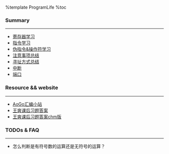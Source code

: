 %template ProgramLife
%toc

=== Summary ===
<hr>
* [[ProgramLife_AssemblyStudy_Register|寄存器学习]]
* [[ProgramLife_AssemblyStudy_CommandStudy|指令学习]]
* [[ProgramLife_AssemblyStudy_PseudoInstructionStudy|伪指令&操作符学习]]
* [[ProgramLife_AssemblyStudy_Notice|注意事项总结]]
* [[ProgramLife_AssemblyStudy_AddressAccess|寻址方式总结]]
* [[ProgramLife_AssemblyStudy_Interrupt|中断]]
* [[ProgramLife_AssemblyStudy_Port|端口]]

=== Resource && website ===
<hr>
* [[http://www.aogosoft.com/index.asp?format=text|AoGo汇编小站]]
* [[http://www.docin.com/p-195211142.html|王爽课后习题答案]]
* [[local:../resource/01_book/TheAnswerOfAssembly(wangshuang).chm|王爽课后习题答案chm版]]

=== TODOs & FAQ ===
<hr>
* 怎么判断是有符号数的运算还是无符号的运算？
